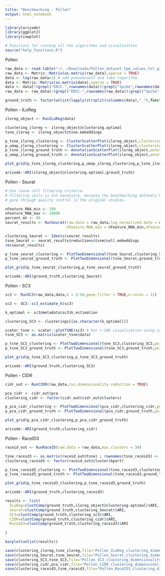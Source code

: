 ---
title: "Benchmarking - Pollen"
output: html_notebook
---

```{r}
library(aricode)
library(ggplot2)
library(cowplot)
```


```{r}
# Functions for running all the algorithms and visualization
source("help_functions.R")
```



Pollen
```{r}
raw_data <- read.table("~/../Downloads/Pollen_dataset_tpm_values.txt.gz",sep="\t",header = TRUE,row.names = 1,quote = "",as.is = T)
raw_data <- Matrix::Matrix(as.matrix(raw_data),sparse = TRUE)
data <- log(raw_data+1) # add pseudocount and take logarithm
data <- Matrix::Matrix(as.matrix(data),sparse = TRUE)
data <- data[!(grepl("ERCC-",rownames(data))|grepl("Spike",rownames(data))),] # Remove spike-ins
raw_data <- raw_data[!(grepl("ERCC-",rownames(raw_data))|grepl("Spike",rownames(raw_data))),] # Remove spike-ins

ground_truth <- factor(unlist(lapply(strsplit(colnames(data),"_"),function(x) x[2])))
```


Pollen - ILoReg
```{r}

iloreg_object <- RunILoReg(data)

```

```{r}
clustering_iloreg <- iloreg_object@clustering.optimal
tsne_iloreg <- iloreg_object@tsne.embeddings
```


```{r fig_Pollen_ILoReg, fig.height = 10, fig.width = 12, fig.align = "center"}
p_tsne_iloreg_clustering <- ClusterScatterPlot(iloreg_object,clustering.type = "optimal",point.size = 0.7,dim.reduction.type = "tsne",return.plot = T) + ggtitle("ILoReg - t-SNE") + theme(plot.title = element_text(hjust = 0.5))
p_umap_iloreg_clustering <- ClusterScatterPlot(iloreg_object,clustering.type = "optimal",point.size = 0.7,dim.reduction.type = "umap",return.plot = T) + ggtitle("ILoReg - UMAP") + theme(plot.title = element_text(hjust = 0.5))
p_tsne_iloreg_ground_truth <- AnnotationScatterPlot(iloreg_object,annotation = ground_truth,point.size = 0.7,dim.reduction.type = "tsne",return.plot = T) + ggtitle("Ground truth - t-SNE") + theme(plot.title = element_text(hjust = 0.5))
p_umap_iloreg_ground_truth <- AnnotationScatterPlot(iloreg_object,annotation = ground_truth,point.size = 0.7,dim.reduction.type = "umap",return.plot = T) + ggtitle("Ground truth - UMAP") + theme(plot.title = element_text(hjust = 0.5))

plot_grid(p_tsne_iloreg_clustering,p_umap_iloreg_clustering,p_tsne_iloreg_ground_truth,p_umap_iloreg_ground_truth)

```


```{r}
aricode::ARI(iloreg_object@clustering.optimal,ground_truth)
```


Pollen - Seurat
```{r}

# Use loose cell filtering criteria. 
# Filtering cells is not necessary, because the benchmarking datasets have already
# gone through quality control in the original studies.

nFeature_RNA_min <- 200
nFeature_RNA_max <- 20000
percent_mt <- 99
seurat_results <- RunSeurat(raw.data = raw_data,log.normalized.data = data,min.cells = 3,min.features = 200,
                            nFeature_RNA_min = nFeature_RNA_min,nFeature_RNA_max = nFeature_RNA_max,percent_mt = percent_mt,nfeatures = 2000,dims = 1:10,resolution = 0.8,return.seurat.obj = TRUE)

```

```{r}
clustering_Seurat <- Idents(seurat_results)
tsne_Seurat <- seurat_results@reductions$tsne@cell.embeddings
rm(seurat_results)
```


```{r fig_Pollen_Seurat, fig.height = 3, fig.width = 8, fig.align = "center"}
p_tsne_seurat_clustering <- PlotTwoDimensional(tsne_Seurat,clustering_Seurat,point.size = 0.7,return.plot = T) + ggtitle("Seurat - t-SNE") + theme(plot.title = element_text(hjust = 0.5))
p_tsne_seurat_ground_truth <- PlotTwoDimensional(tsne_Seurat,ground_truth,point.size = 0.7,return.plot = T) + ggtitle("Ground truth - t-SNE") + theme(plot.title = element_text(hjust = 0.5))

plot_grid(p_tsne_seurat_clustering,p_tsne_seurat_ground_truth)

```


```{r}
aricode::ARI(ground_truth,clustering_Seurat)
```



Pollen - SC3
```{r}

sc3 <- RunSC3(raw_data,data,k = 2:50,gene.filter = TRUE,n.cores = 12)

sc3 <- SC3::sc3_estimate_k(sc3)

k_optimal <- sc3@metadata$sc3$k_estimation

clustering_SC3 <- clusterings[[as.character(k_optimal)]]

scater_tsne <- scater::plotTSNE(sc3) # Run t-SNE visualization using scater R package
tsne_SC3 <- as.matrix(scater_tsne$data)

```




```{r fig_Pollen_SC3, fig.height = 3, fig.width = 8, fig.align = "center"}
p_tsne_SC3_clustering <- PlotTwoDimensional(tsne_SC3,clustering_SC3,point.size = 0.7,return.plot = T) + ggtitle("SC3 - t-SNE") + theme(plot.title = element_text(hjust = 0.5))
p_tsne_SC3_ground_truth <- PlotTwoDimensional(tsne_SC3,ground_truth,point.size = 0.7,return.plot = T) + ggtitle("Ground truth - t-SNE") + theme(plot.title = element_text(hjust = 0.5))

plot_grid(p_tsne_SC3_clustering,p_tsne_SC3_ground_truth)

```


```{r}
aricode::ARI(ground_truth,clustering_SC3)
```

Pollen - CIDR
```{r}
cidr_out <- RunCIDR(raw_data,run.dimensionality.reduction = TRUE)

```


```{r}
pca_cidr <- cidr_out$pca
clustering_cidr <- factor(cidr_out$cidr_out@clusters)
```


```{r fig_Pollen_CIDR, fig.height = 3, fig.width = 8, fig.align = "center"}
p_pca_cidr_clustering <- PlotTwoDimensional(pca_cidr,clustering_cidr,point.size = 0.7,return.plot = T) + ggtitle("CIDR - PCA") + theme(plot.title = element_text(hjust = 0.5))
p_pca_cidr_ground_truth <- PlotTwoDimensional(pca_cidr,ground_truth,point.size = 0.7,return.plot = T) + ggtitle("Ground truth - PCA") + theme(plot.title = element_text(hjust = 0.5))

plot_grid(p_pca_cidr_clustering,p_pca_cidr_ground_truth)

```

```{r}
aricode::ARI(ground_truth,clustering_cidr)
```



Pollen - RaceID3
```{r}

raceid_out <- RunRaceID(raw.data = raw_data,max.clusters = 30)

```


```{r}


tsne_raceid3 <- as.matrix(raceid_out@tsne) ; rownames(tsne_raceid3) <- colnames(data)
clustering_raceid3 <- factor(raceid_out@cluster$kpart)
```


```{r fig_Pollen_RaceID3, fig.height = 3, fig.width = 8, fig.align = "center"}
p_tsne_raceid3_clustering <- PlotTwoDimensional(tsne_raceid3,clustering_raceid3,point.size = 0.7,return.plot = T) + ggtitle("RaceID3 - PCA") + theme(plot.title = element_text(hjust = 0.5))
p_tsne_raceid3_ground_truth <- PlotTwoDimensional(tsne_raceid3,ground_truth,point.size = 0.7,return.plot = T) + ggtitle("Ground truth - PCA") + theme(plot.title = element_text(hjust = 0.5))

plot_grid(p_tsne_raceid3_clustering,p_tsne_raceid3_ground_truth)

```


```{r}
aricode::ARI(ground_truth,clustering_raceid3)
```


```{r}
results <- list(
  ILoReg=clustComp(ground_truth,iloreg_object@clustering.optimal)$ARI,
  Seurat=clustComp(ground_truth,clustering_Seurat)$ARI,
  SC3=clustComp(ground_truth,clustering_sc3)$ARI,
  CIDR=clustComp(ground_truth,clustering_cidr)$ARI,
  RaceID3=clustComp(ground_truth,clustering_raceid3)$ARI
  
)

barplot(unlist(results))
```


```{r}
save(clustering_iloreg,tsne_iloreg,file="Pollen_ILoReg_clustering_dimensionality_reduction.RData")
save(clustering_Seurat,tsne_Seurat,file="Pollen_Seurat_clustering_dimensionality_reduction.RData")
save(clustering_SC3,tsne_SC3,file="Pollen_SC3_clustering_dimensionality_reduction.RData")
save(clustering_cidr,pca_cidr,file="Pollen_CIDR_clustering_dimensionality_reduction.RData")
save(clustering_raceid3,tsne_raceid3,file="Pollen_RaceID3_clustering_dimensionality_reduction.RData")

```



